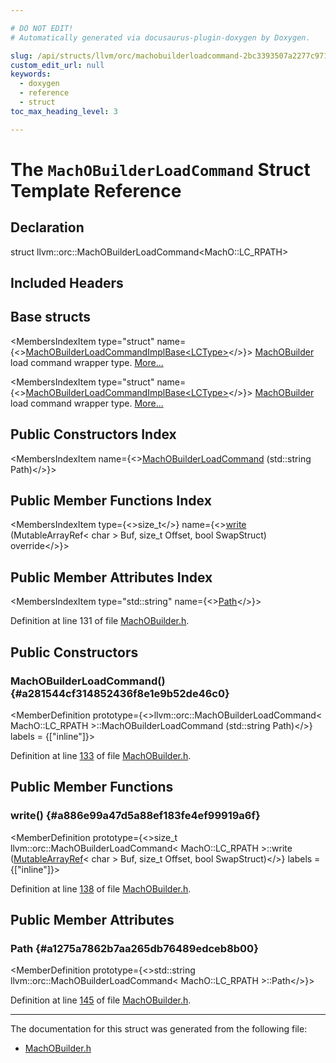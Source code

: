 ```yaml
---

# DO NOT EDIT!
# Automatically generated via docusaurus-plugin-doxygen by Doxygen.

slug: /api/structs/llvm/orc/machobuilderloadcommand-2bc3393507a2277c971c82f4255da9a6
custom_edit_url: null
keywords:
  - doxygen
  - reference
  - struct
toc_max_heading_level: 3

---
```





# The `MachOBuilderLoadCommand` Struct Template Reference

<DoxygenPage pluginConfig={pluginConfig}>



## Declaration

<CodeBlock>struct llvm::orc::MachOBuilderLoadCommand&lt;MachO::LC&#95;RPATH&gt;</CodeBlock>

## Included Headers

<IncludesList>
<IncludesListItem
  filePath="llvm/ExecutionEngine/Orc/MachOBuilder.h"
  permalink="/docs/api/files/include/include/llvm/include/llvm/executionengine/include/llvm/executionengine/orc/machobuilder-h"
  isLocal="true" />
</IncludesList>

## Base structs

<MembersIndex>

<MembersIndexItem
  type="struct"
  name={<><a href="/docs/api/structs/llvm/orc/machobuilderloadcommandimplbase">MachOBuilderLoadCommandImplBase&lt;LCType&gt;</a></>}>
<a href="/docs/api/classes/llvm/orc/machobuilder">MachOBuilder</a> load command wrapper type. <a href="/docs/api/structs/llvm/orc/machobuilderloadcommandimplbase/#details">More...</a>
</MembersIndexItem>

<MembersIndexItem
  type="struct"
  name={<><a href="/docs/api/structs/llvm/orc/machobuilderloadcommandimplbase">MachOBuilderLoadCommandImplBase&lt;LCType&gt;</a></>}>
<a href="/docs/api/classes/llvm/orc/machobuilder">MachOBuilder</a> load command wrapper type. <a href="/docs/api/structs/llvm/orc/machobuilderloadcommandimplbase/#details">More...</a>
</MembersIndexItem>

</MembersIndex>

## Public Constructors Index

<MembersIndex>

<MembersIndexItem
  name={<><a href="#a281544cf314852436f8e1e9b52de46c0">MachOBuilderLoadCommand</a> (std::string Path)</>}>
</MembersIndexItem>

</MembersIndex>

## Public Member Functions Index

<MembersIndex>

<MembersIndexItem
  type={<>size&#95;t</>}
  name={<><a href="#a886e99a47d5a88ef183fe4ef99919a6f">write</a> (MutableArrayRef&lt; char &gt; Buf, size&#95;t Offset, bool SwapStruct) override</>}>
</MembersIndexItem>

</MembersIndex>

## Public Member Attributes Index

<MembersIndex>

<MembersIndexItem
  type="std::string"
  name={<><a href="#a1275a7862b7aa265db76489edceb8b00">Path</a></>}>
</MembersIndexItem>

</MembersIndex>


Definition at line 131 of file <a href="/docs/api/files/include/include/llvm/include/llvm/executionengine/include/llvm/executionengine/orc/machobuilder-h">MachOBuilder.h</a>.

<SectionDefinition>

## Public Constructors

### MachOBuilderLoadCommand() {#a281544cf314852436f8e1e9b52de46c0}

<MemberDefinition
  prototype={<>llvm::orc::MachOBuilderLoadCommand&lt; MachO::LC&#95;RPATH &gt;::MachOBuilderLoadCommand (std::string Path)</>}
  labels = {["inline"]}>

Definition at line <a href="/docs/api/files/include/include/llvm/include/llvm/executionengine/include/llvm/executionengine/orc/machobuilder-h/#l00133">133</a> of file <a href="/docs/api/files/include/include/llvm/include/llvm/executionengine/include/llvm/executionengine/orc/machobuilder-h">MachOBuilder.h</a>.
</MemberDefinition>

</SectionDefinition>

<SectionDefinition>

## Public Member Functions

### write() {#a886e99a47d5a88ef183fe4ef99919a6f}

<MemberDefinition
  prototype={<>size&#95;t llvm::orc::MachOBuilderLoadCommand&lt; MachO::LC&#95;RPATH &gt;::write (<a href="/docs/api/classes/llvm/mutablearrayref">MutableArrayRef</a>&lt; char &gt; Buf, size&#95;t Offset, bool SwapStruct)</>}
  labels = {["inline"]}>

Definition at line <a href="/docs/api/files/include/include/llvm/include/llvm/executionengine/include/llvm/executionengine/orc/machobuilder-h/#l00138">138</a> of file <a href="/docs/api/files/include/include/llvm/include/llvm/executionengine/include/llvm/executionengine/orc/machobuilder-h">MachOBuilder.h</a>.
</MemberDefinition>

</SectionDefinition>

<SectionDefinition>

## Public Member Attributes

### Path {#a1275a7862b7aa265db76489edceb8b00}

<MemberDefinition
  prototype={<>std::string llvm::orc::MachOBuilderLoadCommand&lt; MachO::LC&#95;RPATH &gt;::Path</>}>

Definition at line <a href="/docs/api/files/include/include/llvm/include/llvm/executionengine/include/llvm/executionengine/orc/machobuilder-h/#l00145">145</a> of file <a href="/docs/api/files/include/include/llvm/include/llvm/executionengine/include/llvm/executionengine/orc/machobuilder-h">MachOBuilder.h</a>.
</MemberDefinition>

</SectionDefinition>

<hr/>

The documentation for this struct was generated from the following file:

<ul>
<li><a href="/docs/api/files/include/include/llvm/include/llvm/executionengine/include/llvm/executionengine/orc/machobuilder-h">MachOBuilder.h</a></li>
</ul>

</DoxygenPage>
